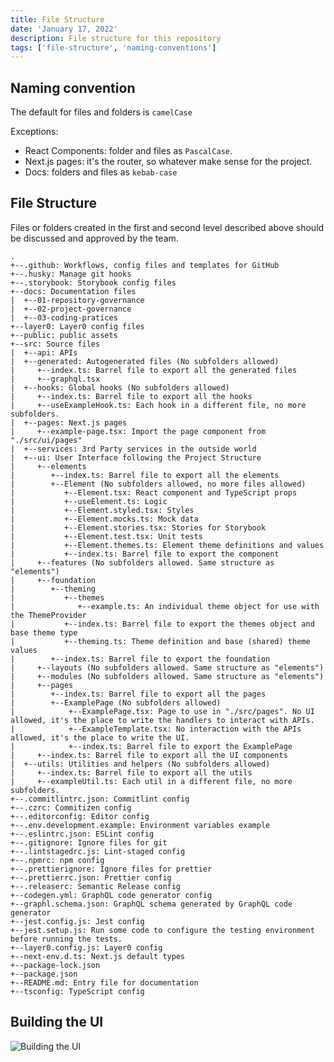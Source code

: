 ```yaml
---
title: File Structure
date: 'January 17, 2022'
description: File structure for this repository
tags: ['file-structure', 'naming-conventions']
---
```


## Naming convention

The default for files and folders is `camelCase`

Exceptions:

- React Components: folder and files as `PascalCase`.
- Next.js pages: it's the router, so whatever make sense for the project.
- Docs: folders and files as `kebab-case`

## File Structure

Files or folders created in the first and second level described above should be discussed and approved by the team.

```
.
+--.github: Workflows, config files and templates for GitHub
+--.husky: Manage git hooks
+--.storybook: Storybook config files
+--docs: Documentation files
|  +--01-repository-governance
|  +--02-project-governance
|  +--03-coding-pratices
+--layer0: Layer0 config files
+--public: public assets
+--src: Source files
|  +--api: APIs
|  +--generated: Autogenerated files (No subfolders allowed)
|     +--index.ts: Barrel file to export all the generated files
|     +--graphql.tsx
|  +--hooks: Global hooks (No subfolders allowed)
|     +--index.ts: Barrel file to export all the hooks
|     +--useExampleHook.ts: Each hook in a different file, no more subfolders.
|  +--pages: Next.js pages
|     +--example-page.tsx: Import the page component from "./src/ui/pages"
|  +--services: 3rd Party services in the outside world
|  +--ui: User Interface following the Project Structure
|     +--elements
|        +--index.ts: Barrel file to export all the elements
|        +--Element (No subfolders allowed, no more files allowed)
|           +--Element.tsx: React component and TypeScript props
|           +--useElement.ts: Logic
|           +--Element.styled.tsx: Styles
|           +--Element.mocks.ts: Mock data
|           +--Element.stories.tsx: Stories for Storybook
|           +--Element.test.tsx: Unit tests
|           +--Element.themes.ts: Element theme definitions and values
|           +--index.ts: Barrel file to export the component
|     +--features (No subfolders allowed. Same structure as "elements")
|     +--foundation
|        +--theming
|           +--themes
|              +--example.ts: An individual theme object for use with the ThemeProvider
|           +--index.ts: Barrel file to export the themes object and base theme type
|           +--theming.ts: Theme definition and base (shared) theme values
|        +--index.ts: Barrel file to export the foundation
|     +--layouts (No subfolders allowed. Same structure as "elements")
|     +--modules (No subfolders allowed. Same structure as "elements")
|     +--pages
|        +--index.ts: Barrel file to export all the pages
|        +--ExamplePage (No subfolders allowed)
|            +--ExamplePage.tsx: Page to use in "./src/pages". No UI allowed, it's the place to write the handlers to interact with APIs.
|            +--ExampleTemplate.tsx: No interaction with the APIs allowed, it's the place to write the UI.
|            +--index.ts: Barrel file to export the ExamplePage
|     +--index.ts: Barrel file to export all the UI components
|  +--utils: Utilities and helpers (No subfolders allowed)
|     +--index.ts: Barrel file to export all the utils
|     +--exampleUtil.ts: Each util in a different file, no more subfolders.
+--.commitlintrc.json: Commitlint config
+--.czrc: Commitizen config
+--.editorconfig: Editor config
+--.env.development.example: Environment variables example
+--.eslintrc.json: ESLint config
+--.gitignore: Ignore files for git
+--.lintstagedrc.js: Lint-staged config
+--.npmrc: npm config
+--.prettierignore: Ignore files for prettier
+--.prettierrc.json: Prettier config
+--.releaserc: Semantic Release config
+--codegen.yml: GraphQL code generator config
+--graphl.schema.json: GraphQL schema generated by GraphQL code generator
+--jest.config.js: Jest config
+--jest.setup.js: Run some code to configure the testing environment before running the tests.
+--layer0.config.js: Layer0 config
+--next-env.d.ts: Next.js default types
+--package-lock.json
+--package.json
+--README.md: Entry file for documentation
+--tsconfig: TypeScript config
```

## Building the UI

![Building the UI](./assets/22-file-structure-building-the-ui.png)
